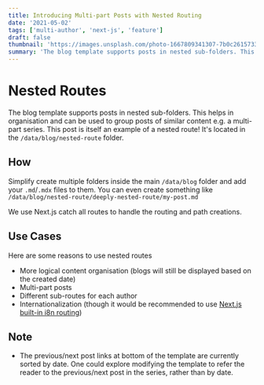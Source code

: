 ```yaml
---
title: Introducing Multi-part Posts with Nested Routing
date: '2021-05-02'
tags: ['multi-author', 'next-js', 'feature']
draft: false
thumbnail: 'https://images.unsplash.com/photo-1667809341307-7b0c26157335?crop=entropy&cs=tinysrgb&fit=crop&fm=jpg&h=480&ixid=MnwxfDB8MXxyYW5kb218MHx8dGVjaG5vbG9neSxyb2JvdGljc3x8fHx8fDE2OTcxOTY2OTQ&ixlib=rb-4.0.3&q=80&utm_campaign=api-credit&utm_medium=referral&utm_source=unsplash_source&w=854'
summary: 'The blog template supports posts in nested sub-folders. This can be used to group posts of similar content e.g. a multi-part course. This post is itself an example of a nested route!'
---
```


# Nested Routes

The blog template supports posts in nested sub-folders. This helps in organisation and can be used to group posts of similar content e.g. a multi-part series. This post is itself an example of a nested route! It's located in the `/data/blog/nested-route` folder.

## How

Simplify create multiple folders inside the main `/data/blog` folder and add your `.md`/`.mdx` files to them. You can even create something like `/data/blog/nested-route/deeply-nested-route/my-post.md`

We use Next.js catch all routes to handle the routing and path creations.

## Use Cases

Here are some reasons to use nested routes

- More logical content organisation (blogs will still be displayed based on the created date)
- Multi-part posts
- Different sub-routes for each author
- Internationalization (though it would be recommended to use [Next.js built-in i8n routing](https://nextjs.org/docs/advanced-features/i18n-routing))

## Note

- The previous/next post links at bottom of the template are currently sorted by date. One could explore modifying the template to refer the reader to the previous/next post in the series, rather than by date.

